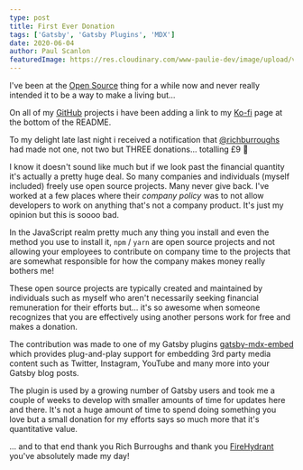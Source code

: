 ```yaml
---
type: post
title: First Ever Donation
tags: ['Gatsby', 'Gatsby Plugins', 'MDX']
date: 2020-06-04
author: Paul Scanlon
featuredImage: https://res.cloudinary.com/www-paulie-dev/image/upload/v1595915606/paulie.dev/2020/06/first-ever-donation_ijjvb7.jpg
---
```


I've been at the [Open Source](https://opensource.com/resources/what-open-source) thing for a while now and never really
intended it to be a way to make a living but...

On all of my [GitHub](https://github.com/PaulieScanlon) projects i have been adding a link to my
[Ko-fi](https://ko-fi.com/pauliescanlon) page at the bottom of the README.

To my delight late last night i received a notification that [@richburroughs](https://twitter.com/richburroughs) had
made not one, not two but THREE donations... totalling £9 🎉

I know it doesn't sound like much but if we look past the financial quantity it's actually a pretty huge deal. So many
companies and individuals (myself included) freely use open source projects. Many never give back. I've worked at a few
places where their _company policy_ was to not allow developers to work on anything that's not a company product. It's
just my opinion but this is soooo bad.

In the JavaScript realm pretty much any thing you install and even the method you use to install it, `npm` / `yarn` are
open source projects and not allowing your employees to contribute on company time to the projects that are somewhat
responsible for how the company makes money really bothers me!

These open source projects are typically created and maintained by individuals such as myself who aren't necessarily
seeking financial remuneration for their efforts but... it's so awesome when someone recognizes that you are effectively
using another persons work for free and makes a donation.

The contribution was made to one of my Gatsby plugins
[gatsby-mdx-embed](https://github.com/PaulieScanlon/gatsby-mdx-embed) which provides plug-and-play support for embedding
3rd party media content such as Twitter, Instagram, YouTube and many more into your Gatsby blog posts.

The plugin is used by a growing number of Gatsby users and took me a couple of weeks to develop with smaller amounts of
time for updates here and there. It's not a huge amount of time to spend doing something you love but a small donation
for my efforts says so much more that it's quantitative value.

... and to that end thank you Rich Burroughs and thank you [FireHydrant](https://www.firehydrant.io/) you've absolutely
made my day!
